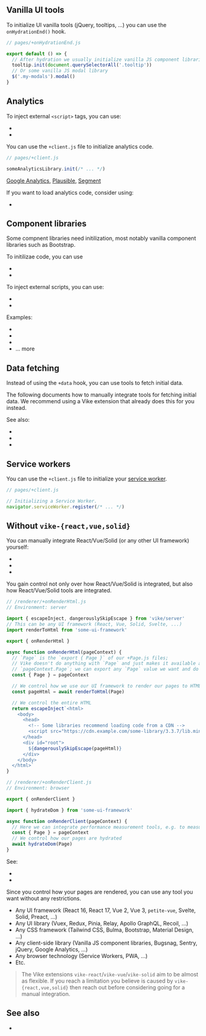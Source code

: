 
<IntegrationHelp />

## Vanilla UI tools

To initialize UI vanilla tools (jQuery, tooltips, ...) you can use the <Link href="/onHydrationEnd">`onHydrationEnd()` hook</Link>.

```js
// pages/+onHydrationEnd.js

export default () => {
  // After hydration we usually initialize vanilla JS component libraries, for example tooltips
  tooltip.init(document.querySelectorAll('.tooltip'))
  // Or some vanilla JS modal library
  $('.my-modals').modal()
}
```


## Analytics

To inject external `<script>` tags, you can use:
 - <Link href="/Head" noBreadcrumb />
 - <Link href="/bodyHtmlEnd" />

You can use the <Link href="/client">`+client.js`</Link> file to initialize analytics code.

```js
// pages/+client.js

someAnalyticsLibrary.init(/* ... */)
```

[Google Analytics](https://developers.google.com/analytics), [Plausible](https://plausible.io), [Segment](https://segment.com)

If you want to load analytics code, consider using:

 - <Link href="/onHydrationEnd" />


## Component libraries

Some compnent libraries need initilization, most notably vanilla component libraries such as Bootstrap.

To initilizae code, you can use
 - <Link href="/onHydrationEnd" />
 - <Link href="/client" />

To inject external scripts, you can use:
 - <Link href="/Head" />
 - <Link href="/bodyHtmlEnd" />

Examples:

- <Link href="/vuetify" />
- <Link href="/mantine" />
- <Link href="/daisyui" />
- <Link href="/examples#component-libraries">... more</Link>


## Data fetching

Instead of using <Link href="/data">the `+data` hook</Link>, you can use <Link href="/data-fetching#tools">tools to fetch initial data</Link>.

<Advanced>
The following documents how to manually integrate tools for fetching initial data. We recommend using a Vike extension that already does this for you instead.
</Advanced>

<DataIntegrationIntroGeneric />

<DataIntegrationFetch />

See also:

- <Link href="/examples#data-fetching"/>
- <Link href="/data-fetching" />
- <Link href="/stores" />


## Service workers

You can use the <Link href="/client">`+client.js`</Link> file to initialize your [service worker](https://developer.mozilla.org/en-US/docs/Web/API/Service_Worker_API).

```js
// pages/+client.js

// Initializing a Service Worker.
navigator.serviceWorker.register(/* ... */)
```


## Without `vike-{react,vue,solid}`

You can manually integrate React/Vue/Solid (<Link href="/ui-frameworks">or any other UI framework</Link>) yourself:

- <Link href="/react#custom-integration" />
- <Link href="/vue#custom-integration" />
- <Link href="/solid#custom-integration" />

You gain control not only over how React/Vue/Solid is integrated, but also how React/Vue/Solid tools are integrated.

```js
// /renderer/+onRenderHtml.js
// Environment: server

import { escapeInject, dangerouslySkipEscape } from 'vike/server'
// This can be any UI framework (React, Vue, Solid, Svelte, ...)
import renderToHtml from 'some-ui-framework'

export { onRenderHtml }

async function onRenderHtml(pageContext) {
  // `Page` is the `export { Page }` of our +Page.js files;
  // Vike doesn't do anything with `Page` and just makes it available as
  // `pageContext.Page`; we can export any `Page` value we want and do whatever we want with it.
  const { Page } = pageContext

  // We control how we use our UI framework to render our pages to HTML
  const pageHtml = await renderToHtml(Page)

  // We control the entire HTML
  return escapeInject`<html>
    <body>
      <head>
        <!-- Some libraries recommend loading code from a CDN -->
        <script src="https://cdn.example.com/some-library/3.3.7/lib.min.js"></script>
      </head>
      <div id="root">
        ${dangerouslySkipEscape(pageHtml)}
      </div>
    </body>
  </html>`
}
```

```js
// /renderer/+onRenderClient.js
// Environment: browser

export { onRenderClient }

import { hydrateDom } from 'some-ui-framework'

async function onRenderClient(pageContext) {
  // Here we can integrate performance measurement tools, e.g. to measure hydration performance
  const { Page } = pageContext
  // We control how our pages are hydrated
  await hydrateDom(Page)
}
```

See:
- <Link href="/onRenderClient" />
- <Link href="/onRenderHtml" />

Since you control how your pages are rendered, you can use any tool you want without any restrictions.
- Any UI framework (React 16, React 17, Vue 2, Vue 3, `petite-vue`, Svelte, Solid, Preact, ...)
- Any UI library (Vuex, Redux, Pinia, Relay, Apollo GraphQL, Recoil, ...)
- Any CSS framework (Tailwind CSS, Bulma, Bootstrap, Material Design, ...)
- Any client-side library (Vanilla JS component libraries, Bugsnag, Sentry, jQuery, Google Analytics, ...)
- Any browser technology (Service Workers, PWA, ...)
- Etc.

> The Vike extensions `vike-react`/`vike-vue`/`vike-solid` aim to be almost as flexible. If you reach a limitation you believe is caused by `vike-{react,vue,solid}` then <Link href="/extension-vs-custom">reach out before considering going for a manual integration</Link>.

## See also

- <Link href="/examples" />
